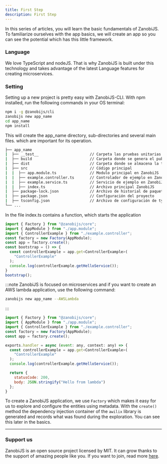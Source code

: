 ---
title: First Step
description: First Step
---

In this series of articles, you will learn the basic fundamentals of ZanobiJS. To familiarize ourselves with the
app basics, we will create an app so you can see the potential
which has this little framework.

### Language

We love TypeScript and nodeJS. That is why ZanobiJS is built under this technology and takes advantage of the latest
Language features for creating microservices.

### Setting

Setting up a new project is pretty easy with ZanobiJS-CLI. With npm installed, run the following commands
in your OS terminal:


```bash title="Installing CLI and creating new application"
npm i -g @zanobijs/cli
zanobijs new app_name
cd app_name
npm install
```

This will create the app_name directory, sub-directories and several main files.
which are important for its operation.

```bash title="Project structure"
├── app_name
|  ├── __test__                       // Carpeta las pruebas unitarias
|  ├── build                          // Carpeta donde se genera el publicación del proyecto
|  ├── dist                           // Carpeta donde se almacena la transpiación typescript
|  ├── src                            // Código principal
|  |  ├── app.module.ts               // Modulo principal en ZanobiJS
|  |  ├── example.controller.ts       // Controlador de ejemplo en ZanobiJS
|  |  ├── example.service.ts          // Servicio de ejemplo en ZanobiJS
|  |  ├── index.ts                    // Archivo principal ZanobiJS
|  ├── package-lock.json              // Archivo de historial de paquetes instalados
|  ├── package.json                   // Configuración del proyecto
|  ├── tsconfig.json                  // Archivo de configuración de typescript
└── ...

```

In the file index.ts contains a function, which starts the application

```js title="index.ts default application"
import { Factory } from "@zanobijs/core";
import { AppModule } from "./app.module";
import { ControllerExample } from "./example.controller";
const factory = new Factory(AppModule);
const app = factory.create();
const bootstrap = () => {
  const controllerExample = app.get<ControllerExample>(
    "ControllerExample"
  );
  console.log(controllerExample.getHelloService());
}
bootstrap();

````
:::note
ZanobiJS is focused on microservices and if you want to create an AWS lambda application,
use the following command:

```sh title="Creating a new AWS lambda application"
zanobijs new app_name --AWSLambda
```
:::

```js title="index.ts application type AWS Lambda"
import { Factory } from "@zanobijs/core";
import { AppModule } from "./app.module";
import { ControllerExample } from "./example.controller";
const factory = new Factory(AppModule);
const app = factory.create();

exports.handler = async (event: any, context: any) => {
  const controllerExample = app.get<ControllerExample>(
    "ControllerExample"
  );
  console.log(controllerExample.getHelloService());

  return {
    statusCode: 200,
    body: JSON.stringify("Hello from lambda")
  };
}

````

To create a ZanobiJS application, we use `Factory` which makes it easy for us to explore and configure the entities
using metadata. With the `create()` method the dependency injection container of the `awilix` library is generated
and records what was found during the exploration. You can see this later in the basics.

---

### Support us

ZanobiJS is an open source project licensed by MIT. It can grow thanks to the support of amazing people like you.
If you want to join, read more [here](https://github.com/devdroide/ZanobiJS).
